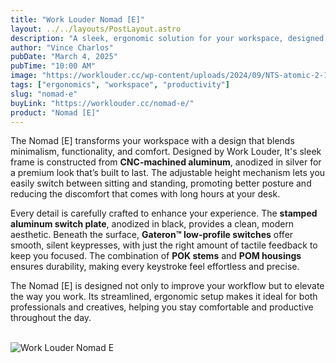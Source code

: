 ```yaml
---
title: "Work Louder Nomad [E]"
layout: ../../layouts/PostLayout.astro
description: "A sleek, ergonomic solution for your workspace, designed for seamless productivity."
author: "Vince Charlos"
pubDate: "March 4, 2025"
pubTime: "10:00 AM"
image: "https://worklouder.cc/wp-content/uploads/2024/09/NTS-atomic-2-1.png"
tags: ["ergonomics", "workspace", "productivity"]
slug: "nomad-e"
buyLink: "https://worklouder.cc/nomad-e/"
product: "Nomad [E]"
---
```


The Nomad [E] transforms your workspace with a design that blends minimalism, functionality, and comfort. Designed by Work Louder, It's sleek frame is constructed from **CNC-machined aluminum**, anodized in silver for a premium look that’s built to last. The adjustable height mechanism lets you easily switch between sitting and standing, promoting better posture and reducing the discomfort that comes with long hours at your desk.

Every detail is carefully crafted to enhance your experience. The **stamped aluminum switch plate**, anodized in black, provides a clean, modern aesthetic. Beneath the surface, **Gateron™ low-profile switches** offer smooth, silent keypresses, with just the right amount of tactile feedback to keep you focused. The combination of **POK stems** and **POM housings** ensures durability, making every keystroke feel effortless and precise.

The Nomad [E] is designed not only to improve your workflow but to elevate the way you work. Its streamlined, ergonomic setup makes it ideal for both professionals and creatives, helping you stay comfortable and productive throughout the day.

&nbsp;<br />
![Work Louder Nomad E](https://worklouder.cc/wp-content/uploads/2024/09/NTS-atomic-4.png)
